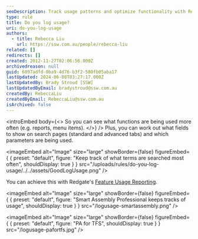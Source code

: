 ```yaml
---
seoDescription: Track usage patterns and optimize functionality with Redgate's Feature Usage Reporting, identifying top-searched terms and informing search page field layouts.
type: rule
title: Do you log usage?
uri: do-you-log-usage
authors:
  - title: Rebecca Liu
    url: https://ssw.com.au/people/rebecca-liu
related: []
redirects: []
created: 2012-11-27T02:06:56.000Z
archivedreason: null
guid: 6897adfd-0ba9-4d76-b3f2-580fb05aba17
lastUpdated: 2024-06-08T03:27:17.000Z
lastUpdatedBy: Brady Stroud [SSW]
lastUpdatedByEmail: bradystroud@ssw.com.au
createdBy: RebeccaLiu
createdByEmail: RebeccaLiu@ssw.com.au
isArchived: false
---
```


<introEmbed
  body={<>
So you can see what functions are being used more often (e.g. reports, menu items).
  </>}
/>
Plus, you can work out what fields to show on search pages (standard and advanced tabs) and which parameters are being used.

<imageEmbed
  alt="Image"
  size="large"
  showBorder={false}
  figureEmbed={ {
    preset: "default",
    figure: "Keep track of what terms are searched most often",
    shouldDisplay: true
  } }
  src="/uploads/rules/do-you-log-usage/../../assets/GoodLogUsage.png"
/>

You can achieve this with Redgate's [Feature Usage Reporting](http://www.red-gate.com/products/dotnet-development/smartassembly/).


<imageEmbed
  alt="Image"
  size="large"
  showBorder={false}
  figureEmbed={ {
    preset: "default",
    figure: "Smart Assembly Professional keeps tracks of usage",
    shouldDisplay: true
  } }
  src="/logusage-smartassembly.png"
/>


<imageEmbed
  alt="Image"
  size="large"
  showBorder={false}
  figureEmbed={ {
    preset: "default",
    figure: "PA for TFS",
    shouldDisplay: true
  } }
  src="/logusage-pafortfs.jpg"
/>

